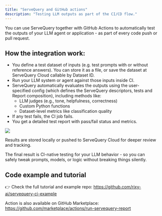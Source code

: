 ```yaml
---
title: "ServeQuery and GitHub actions"
description: "Testing LLM outputs as part of the CI/CD flow."
---
```


You can use ServeQuery together with GitHub Actions to automatically test the outputs of your LLM agent or application - as part of every code push or pull request.

## How the integration work:

- You define a test dataset of inputs (e.g. test prompts with or without reference answers). You can store it as a file, or save the dataset at ServeQuery Cloud callable by Dataset ID.
- Run your LLM system or agent against those inputs inside CI.
- ServeQuery automatically evaluates the outputs using the user-specified config (which defines the ServeQuery descriptors, tests and Report composition), including methods like:
  - LLM judges (e.g., tone, helpfulness, correctness)
  - Custom Python functions
  - Dataset-level metrics like classification quality
- If any test fails, the CI job fails.
- You get a detailed test report with pass/fail status and metrics.

![](/images/examples/github_actions.gif)

Results are stored locally or pushed to ServeQuery Cloud for deeper review and tracking.

The final result is CI-native testing for your LLM behavior - so you can safely tweak prompts, models, or logic without breaking things silently.

## Code example and tutorial

👉 Check the full tutorial and example repo: https://github.com/rixy-ai/servequery-ci-example

Action is also available on GitHub Marketplace: https://github.com/marketplace/actions/run-servequery-report